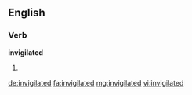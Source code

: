 ==English==

===Verb===
'''invigilated'''

# {{en-past of|invigilate}}

[[de:invigilated]]
[[fa:invigilated]]
[[mg:invigilated]]
[[vi:invigilated]]